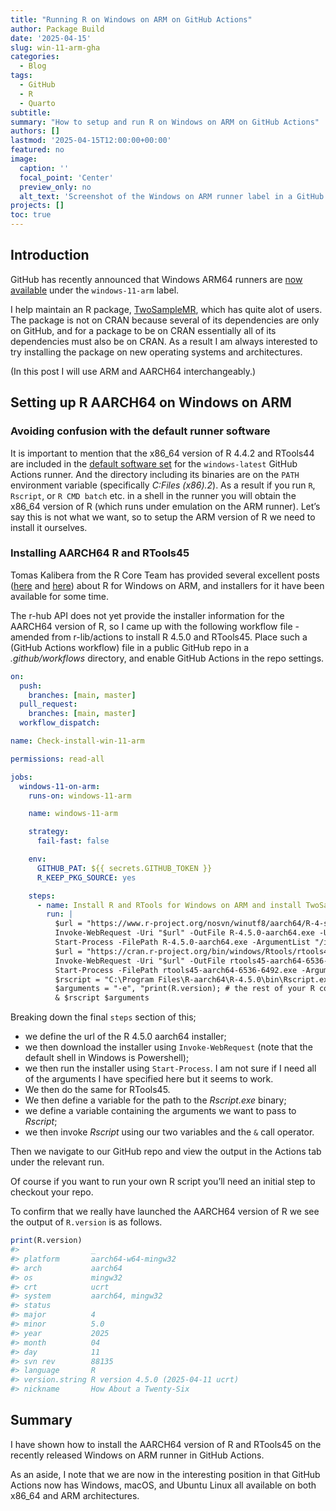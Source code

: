 ```yaml
---
title: "Running R on Windows on ARM on GitHub Actions"
author: Package Build
date: '2025-04-15'
slug: win-11-arm-gha
categories:
  - Blog
tags:
  - GitHub
  - R
  - Quarto
subtitle:
summary: "How to setup and run R on Windows on ARM on GitHub Actions"
authors: []
lastmod: '2025-04-15T12:00:00+00:00'
featured: no
image:
  caption: ''
  focal_point: 'Center'
  preview_only: no
  alt_text: 'Screenshot of the Windows on ARM runner label in a GitHub Actions workflow file.'
projects: []
toc: true
---
```


## Introduction

GitHub has recently announced that Windows ARM64 runners are [now available](https://github.blog/changelog/2025-04-14-windows-arm64-hosted-runners-now-available-in-public-preview/) under the `windows-11-arm` label.

I help maintain an R package, [TwoSampleMR](https://mrcieu.github.io/TwoSampleMR/), which has quite alot of users. The package is not on CRAN because several of its dependencies are only on GitHub, and for a package to be on CRAN essentially all of its dependencies must also be on CRAN. As a result I am always interested to try installing the package on new operating systems and architectures.

(In this post I will use ARM and AARCH64 interchangeably.)

## Setting up R AARCH64 on Windows on ARM

### Avoiding confusion with the default runner software

It is important to mention that the x86_64 version of R 4.4.2 and RTools44 are included in the [default software set](https://github.com/actions/runner-images/blob/main/images/windows/Windows2022-Readme.md) for the `windows-latest` GitHub Actions runner. And the directory including its binaries are on the `PATH` environment variable (specifically _C:\Program Files (x86)\R\R-4.4.2\bin\x64_). As a result if you run `R`, `Rscript`, or `R CMD batch` etc. in a shell in the runner you will obtain the x86_64 version of R (which runs under emulation on the ARM runner). Let's say this is not what we want, so to setup the ARM version of R we need to install it ourselves.

### Installing AARCH64 R and RTools45

Tomas Kalibera from the R Core Team has provided several excellent posts ([here](https://blog.r-project.org/2023/08/23/will-r-work-on-64-bit-arm-windows/index.html) and [here](https://blog.r-project.org/2024/04/23/r-on-64-bit-arm-windows/index.html)) about R for Windows on ARM, and installers for it have been available for some time.

The r-hub API does not yet provide the installer information for the AARCH64 version of R, so I came up with the following workflow file - amended from r-lib/actions to install R 4.5.0 and RTools45. Place such a (GitHub Actions workflow) file in a public GitHub repo in a _.github/workflows_ directory, and enable GitHub Actions in the repo settings.

```yaml
on:
  push:
    branches: [main, master]
  pull_request:
    branches: [main, master]
  workflow_dispatch:

name: Check-install-win-11-arm

permissions: read-all

jobs:
  windows-11-on-arm:
    runs-on: windows-11-arm

    name: windows-11-arm

    strategy:
      fail-fast: false

    env:
      GITHUB_PAT: ${{ secrets.GITHUB_TOKEN }}
      R_KEEP_PKG_SOURCE: yes

    steps:
      - name: Install R and RTools for Windows on ARM and install TwoSampleMR
        run: |
          $url = "https://www.r-project.org/nosvn/winutf8/aarch64/R-4-signed/R-4.5.0-aarch64.exe"
          Invoke-WebRequest -Uri "$url" -OutFile R-4.5.0-aarch64.exe -UseBasicParsing -UserAgent "NativeHost"
          Start-Process -FilePath R-4.5.0-aarch64.exe -ArgumentList "/install /norestart /verysilent /SUPPRESSMSGBOXES" -NoNewWindow -Wait
          $url = "https://cran.r-project.org/bin/windows/Rtools/rtools45/files/rtools45-aarch64-6536-6492.exe"
          Invoke-WebRequest -Uri "$url" -OutFile rtools45-aarch64-6536-6492.exe -UseBasicParsing -UserAgent "NativeHost"
          Start-Process -FilePath rtools45-aarch64-6536-6492.exe -ArgumentList "/install /norestart /verysilent /SUPPRESSMSGBOXES" -NoNewWindow -Wait
          $rscript = "C:\Program Files\R-aarch64\R-4.5.0\bin\Rscript.exe"
          $arguments = "-e", "print(R.version); # the rest of your R code goes here ..."
          & $rscript $arguments
```

Breaking down the final `steps` section of this;

* we define the url of the R 4.5.0 aarch64 installer;
* we then download the installer using `Invoke-WebRequest` (note that the default shell in Windows is Powershell);
* we then run the installer using `Start-Process`. I am not sure if I need all of the arguments I have specified here but it seems to work.
* We then do the same for RTools45.
* We then define a variable for the path to the _Rscript.exe_ binary;
* we define a variable containing the arguments we want to pass to _Rscript_;
* we then invoke _Rscript_ using our two variables and the `&` call operator.

Then we navigate to our GitHub repo and view the output in the Actions tab under the relevant run.

Of course if you want to run your own R script you'll need an initial step to checkout your repo.

To confirm that we really have launched the AARCH64 version of R we see the output of `R.version` is as follows.

```r
print(R.version)
#>                _                           
#> platform       aarch64-w64-mingw32              
#> arch           aarch64                          
#> os             mingw32                          
#> crt            ucrt                             
#> system         aarch64, mingw32                 
#> status                                          
#> major          4                                
#> minor          5.0                              
#> year           2025                             
#> month          04                               
#> day            11                               
#> svn rev        88135                            
#> language       R                                
#> version.string R version 4.5.0 (2025-04-11 ucrt)
#> nickname       How About a Twenty-Six 
```

## Summary

I have shown how to install the AARCH64 version of R and RTools45 on the recently released Windows on ARM runner in GitHub Actions.

As an aside, I note that we are now in the interesting position in that GitHub Actions now has Windows, macOS, and Ubuntu Linux all available on both x86_64 and ARM architectures.
